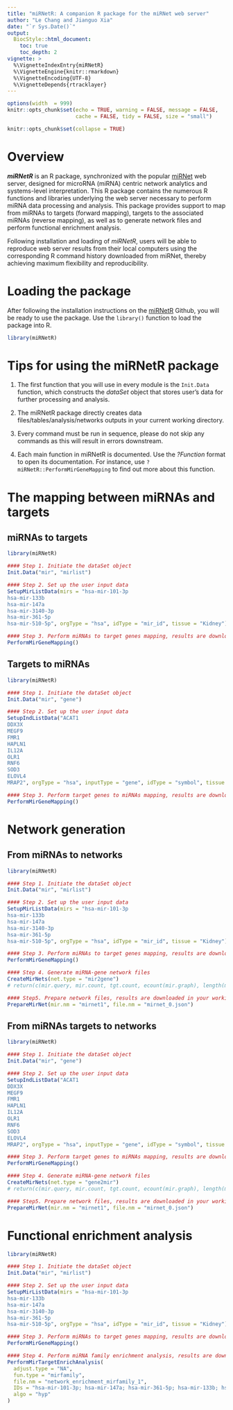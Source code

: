 ```yaml
---
title: "miRNetR: A companion R package for the miRNet web server"
author: "Le Chang and Jianguo Xia"
date: "`r Sys.Date()`"
output:
  BiocStyle::html_document:
    toc: true
    toc_depth: 2
vignette: >
  %\VignetteIndexEntry{miRNetR}
  %\VignetteEngine{knitr::rmarkdown}
  %\VignetteEncoding{UTF-8}
  %\VignetteDepends{rtracklayer}
---
```

<style>
pre {
  overflow-x: auto;
}
pre code {
  word-wrap: normal;
  white-space: pre;
}
</style>

```r
options(width  = 999)
knitr::opts_chunk$set(echo = TRUE, warning = FALSE, message = FALSE,
                      cache = FALSE, tidy = FALSE, size = "small")
```

```r
knitr::opts_chunk$set(collapse = TRUE)
```

# Overview 

***miRNetR*** is an R package, synchronized with the popular [miRNet](www.mirnet.ca) web server, designed for microRNA (miRNA) centric network analytics and systems-level interpretation. This R package contains the numerous R functions and libraries underlying the web server necessary to perform miRNA data processing and analysis. This package provides support to map from miRNAs to targets (forward mapping), targets to the associated miRNAs (reverse mapping), as well as to generate network files and perform functional enrichment analysis.  

Following installation and loading of *miRNetR*, users will be able to reproduce web server results from their local computers using the corresponding R command history downloaded from miRNet, thereby achieving maximum flexibility and reproducibility.

# Loading the package

After following the installation instructions on the [miRNetR](https://github.com/xia-lab/miRNetR) Github, you will be ready to use the package. Use the `library()` function to load the package into R. 

```r
library(miRNetR)
```

# Tips for using the miRNetR package

1) The first function that you will use in every module is the `Init.Data` function, which constructs the *dataSet* object that stores user's data for further processing and analysis. 

2) The miRNetR package directly creates data files/tables/analysis/networks outputs in your current working directory. 

3) Every command must be run in sequence, please do not skip any commands as this will result in errors downstream. 

4) Each main function in miRNetR is documented. Use the *?Function* format to open its documentation. For instance, use `?miRNetR::PerformMirGeneMapping` to find out more about this function.

# The mapping between miRNAs and targets

## miRNAs to targets

```r
library(miRNetR)

#### Step 1. Initiate the dataSet object
Init.Data("mir", "mirlist")

#### Step 2. Set up the user input data
SetupMirListData(mirs = "hsa-mir-101-3p
hsa-mir-133b
hsa-mir-147a
hsa-mir-3140-3p
hsa-mir-361-5p
hsa-mir-510-5p", orgType = "hsa", idType = "mir_id", tissue = "Kidney")

#### Step 3. Perform miRNAs to target genes mapping, results are downloaded in your working directory
PerformMirGeneMapping()

```

## Targets to miRNAs 

```r
library(miRNetR)

#### Step 1. Initiate the dataSet object
Init.Data("mir", "gene")

#### Step 2. Set up the user input data
SetupIndListData("ACAT1
DDX3X
MEGF9
FMR1
HAPLN1
IL12A
OLR1
RNF6
SOD3
ELOVL4
MRAP2", orgType = "hsa", inputType = "gene", idType = "symbol", tissue = "na", target = "na")

#### Step 3. Perform target genes to miRNAs mapping, results are downloaded in your working directory
PerformMirGeneMapping()

```

# Network generation

## From miRNAs to networks

```r
library(miRNetR)

#### Step 1. Initiate the dataSet object
Init.Data("mir", "mirlist")

#### Step 2. Set up the user input data
SetupMirListData(mirs = "hsa-mir-101-3p
hsa-mir-133b
hsa-mir-147a
hsa-mir-3140-3p
hsa-mir-361-5p
hsa-mir-510-5p", orgType = "hsa", idType = "mir_id", tissue = "Kidney")

#### Step 3. Perform miRNAs to target genes mapping, results are downloaded in your working directory
PerformMirGeneMapping()

#### Step 4. Generate miRNA-gene network files
CreateMirNets(net.type = "mir2gene")
# return(c(mir.query, mir.count, tgt.count, ecount(mir.graph), length(mir.nets), substats));

#### Step5. Prepare network files, results are downloaded in your working directory
PrepareMirNet(mir.nm = "mirnet1", file.nm = "mirnet_0.json")

```

## From miRNAs targets to networks

```r
library(miRNetR)

#### Step 1. Initiate the dataSet object
Init.Data("mir", "gene")

#### Step 2. Set up the user input data
SetupIndListData("ACAT1
DDX3X
MEGF9
FMR1
HAPLN1
IL12A
OLR1
RNF6
SOD3
ELOVL4
MRAP2", orgType = "hsa", inputType = "gene", idType = "symbol", tissue = "na", target = "na")

#### Step 3. Perform target genes to miRNAs mapping, results are downloaded in your working directory
PerformMirGeneMapping()

#### Step 4. Generate miRNA-gene network files
CreateMirNets(net.type = "gene2mir")
# return(c(mir.query, mir.count, tgt.count, ecount(mir.graph), length(mir.nets), substats));

#### Step5. Prepare network files, results are downloaded in your working directory
PrepareMirNet(mir.nm = "mirnet1", file.nm = "mirnet_0.json")

```

# Functional enrichment analysis

```r
library(miRNetR)

#### Step 1. Initiate the dataSet object
Init.Data("mir", "mirlist")

#### Step 2. Set up the user input data
SetupMirListData(mirs = "hsa-mir-101-3p
hsa-mir-133b
hsa-mir-147a
hsa-mir-3140-3p
hsa-mir-361-5p
hsa-mir-510-5p", orgType = "hsa", idType = "mir_id", tissue = "Kidney")

#### Step 3. Perform miRNAs to target genes mapping, results are downloaded in your working directory
PerformMirGeneMapping()

#### Step 4. Perform miRNA family enrichment analysis, results are downloaded in your working directory
PerformMirTargetEnrichAnalysis(
  adjust.type = "NA",
  fun.type = "mirfamily",
  file.nm = "network_enrichment_mirfamily_1",
  IDs = "hsa-mir-101-3p; hsa-mir-147a; hsa-mir-361-5p; hsa-mir-133b; hsa-mir-510-5p; hsa-mir-3140-3p",
  algo = "hyp"
)

```
